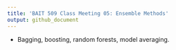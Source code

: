 ```yaml
---
title: 'BAIT 509 Class Meeting 05: Ensemble Methods'
output: github_document
---
```


- Bagging, boosting, random forests, model averaging. 